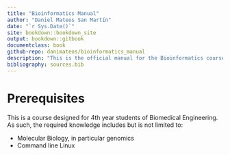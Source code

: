 ```yaml
--- 
title: "Bioinformatics Manual"
author: "Daniel Mateos San Martín"
date: "`r Sys.Date()`"
site: bookdown::bookdown_site
output: bookdown::gitbook
documentclass: book
github-repo: danimateos/bioinformatics_manual
description: "This is the official manual for the Bioinformatics course taught at the CEU San Pablo Bioengineering degree."
bibliography: sources.bib
---
```


# Prerequisites
  
This is a course designed for 4th year students of Biomedical Engineering. As such, the required knowledge includes but is not limited to:

- Molecular Biology, in particular genomics
- Command line Linux 
